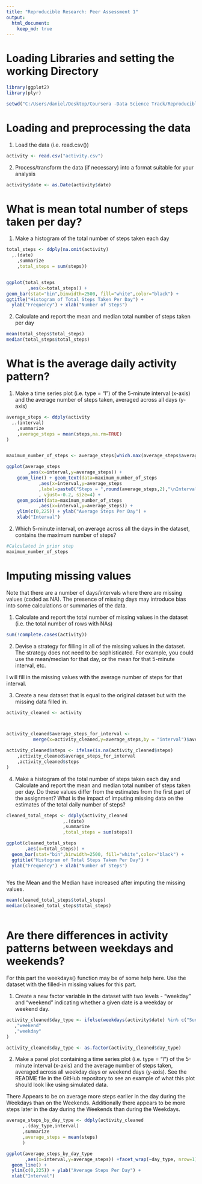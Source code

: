 ```yaml
---
title: "Reproducible Research: Peer Assessment 1"
output: 
  html_document:
    keep_md: true
---
```




Loading Libraries and setting the working Directory
===================================================

```r
library(ggplot2)
library(plyr)

setwd("C:/Users/daniel/Desktop/Coursera -Data Science Track/Reproducible Research/Project")

```

Loading and preprocessing the data
===================================================

1. Load the data (i.e. read.csv())

```r
activity <- read.csv("activity.csv")
```

2. Process/transform the data (if necessary) into a format suitable for your analysis

```r
activity$date <- as.Date(activity$date)
```

What is mean total number of steps taken per day?
===================================================

1. Make a histogram of the total number of steps taken each day

```r

total_steps <- ddply(na.omit(activity)
  ,.(date)
	,summarize
	,total_steps = sum(steps))


ggplot(total_steps
		,aes(x=total_steps)) +
geom_bar(stat="bin",binwidth=2500, fill="white",color="black") +
ggtitle("Histogram of Total Steps Taken Per Day") + 
  ylab("Frequency") + xlab("Number of Steps")

```

2. Calculate and report the mean and median total number of steps taken per day

```r
mean(total_steps$total_steps)
median(total_steps$total_steps)
```

What is the average daily activity pattern?
===========================================

1. Make a time series plot (i.e. type = "l") of the 5-minute interval (x-axis) and the average number of steps taken, averaged across all days (y-axis)

```r

average_steps <- ddply(activity
  ,.(interval)
	,summarize
	,average_steps = mean(steps,na.rm=TRUE)
)


maximum_number_of_steps <- average_steps[which.max(average_steps$average_steps),]

ggplot(average_steps
		,aes(x=interval,y=average_steps)) +
	geom_line() + geom_text(data=maximum_number_of_steps
			,aes(x=interval,y=average_steps
			,label=paste0("Steps = ",round(average_steps,2),"\nInterval:",interval))
			, vjust=-0.2, size=4) +
	geom_point(data=maximum_number_of_steps
			,aes(x=interval,y=average_steps)) +
	ylim(c(0,225)) + ylab("Average Steps Per Day") +
	xlab("Interval")
```

2. Which 5-minute interval, on average across all the days in the dataset, contains the maximum number of steps?

```r
#Calculated in prior step
maximum_number_of_steps
```

Imputing missing values
=======================

Note that there are a number of days/intervals where there are missing values (coded as NA). The presence of missing days may introduce bias into some calculations or summaries of the data.

1. Calculate and report the total number of missing values in the dataset (i.e. the total number of rows with NAs)

```r
sum(!complete.cases(activity))
```

2. Devise a strategy for filling in all of the missing values in the dataset. The strategy does not need to be sophisticated. For example, you could use the mean/median for that day, or the mean for that 5-minute interval, etc.



I will fill in the missing values with the average number of steps for that interval.



3. Create a new dataset that is equal to the original dataset but with the missing data filled in.

```r

activity_cleaned <- activity



activity_cleaned$average_steps_for_interval <-
          merge(x=activity_cleaned,y=average_steps,by = "interval")$average_steps

activity_cleaned$steps <- ifelse(is.na(activity_cleaned$steps)
    ,activity_cleaned$average_steps_for_interval
    ,activity_cleaned$steps
)


```

4. Make a histogram of the total number of steps taken each day and Calculate and report the mean and median total number of steps taken per day. Do these values differ from the estimates from the first part of the assignment? What is the impact of imputing missing data on the estimates of the total daily number of steps?

```r

cleaned_total_steps <- ddply(activity_cleaned
                     ,.(date)
                     ,summarize
                     ,total_steps = sum(steps))

ggplot(cleaned_total_steps
       ,aes(x=total_steps)) +
  geom_bar(stat="bin",binwidth=2500, fill="white",color="black") +
  ggtitle("Histogram of Total Steps Taken Per Day") + 
  ylab("Frequency") + xlab("Number of Steps")
  
```

Yes the Mean and the Median have increased after imputing the missing values.

```r
mean(cleaned_total_steps$total_steps)
median(cleaned_total_steps$total_steps)  
  
```  

Are there differences in activity patterns between weekdays and weekends?
============================================================================

For this part the weekdays() function may be of some help here. Use the dataset with the filled-in missing values for this part.

1. Create a new factor variable in the dataset with two levels - "weekday" and "weekend" indicating whether a given date is a weekday or weekend day.

```r


activity_cleaned$day_type <- ifelse(weekdays(activity$date) %in% c("Sunday","Saturday")
   ,"weekend"
   ,"weekday"
)

activity_cleaned$day_type <- as.factor(activity_cleaned$day_type)

```


2. Make a panel plot containing a time series plot (i.e. type = "l") of the 5-minute interval (x-axis) and the average number of steps taken, averaged across all weekday days or weekend days (y-axis). See the README file in the GitHub repository to see an example of what this plot should look like using simulated data.



There Appears to be on average more steps earlier in the day during the Weekdays than on the Weekends. Additionally there appears to be more steps later in the day during the Weekends than during the Weekdays.

```r


average_steps_by_day_type <- ddply(activity_cleaned
      ,.(day_type,interval)
      ,summarize
      ,average_steps = mean(steps)
      )

ggplot(average_steps_by_day_type
       ,aes(x=interval,y=average_steps)) +facet_wrap(~day_type, nrow=1) +
  geom_line() +
  ylim(c(0,225)) + ylab("Average Steps Per Day") +
  xlab("Interval")


```

